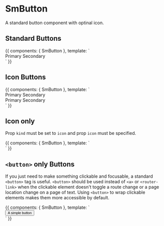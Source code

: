 
<Meta title="Components/SmButton" component={SmButton} />

# SmButton

A standard button component with optinal icon.

<Props of={SmButton} />

## Standard Buttons

<Preview>
  <Story name="default" height="70px">
    {{
      components: { SmButton },
      template: `
      <div class="flex">
        <SmButton class="ma2">Primary</SmButton>
        <SmButton kind="secondary" class="ma2">Secondary</SmButton>
      </div>
      `
    }}
  </Story>
</Preview>

## Icon Buttons

<Preview>
  <Story name="icons" height="120px">
    {{
      components: { SmButton },
      template: `
      <div class="flex flex-wrap">
        <SmButton icon="plus" class="ma2">Primary</SmButton>
        <SmButton icon="sun" kind="secondary" class="ma2">Secondary</SmButton>
        <div class="w-100"></div>
        <SmButton icon="plus" class="ma2">Primary</SmButton>
        <SmButton icon="sun" kind="secondary" class="ma2">
          Secondary
        </SmButton>
      </div>
      `
    }}
  </Story>
</Preview>

## Icon only

Prop `kind` must be set to `icon` and prop `icon` must be specified.

<Preview>
  <Story name="icon" height="120px">
    {{
      components: { SmButton },
      template: `
      <div class="flex">
        <SmButton icon="plus" kind="icon" tooltip="Plus"></SmButton>
        <SmButton icon="feather" kind="icon" tooltip="Feather"></SmButton>
        <SmButton icon="sun" kind="icon" tooltip="Sun"></SmButton>
        <SmButton icon="archive" kind="icon" tooltip="Archive"></SmButton>
      </div>
      `
    }}
  </Story>
</Preview>

## `<button>` only Buttons

If you just need to make something clickable and focusable, a standard `<button>` tag is useful. `<button>` should be used instead of `<a>` or `<router-link>` when the clickable element doesn't toggle a route change or a page location change on a page of text. Using `<button>` to wrap clickable elements makes them more accessible by default.

<Preview>
  <Story name="button" height="120px">
    {{
      components: { SmButton },
      template: `
      <div class="flex">
        <button class="ma2">
          <small>A simple button</small>
        </button>
      </div>
      `
    }}
  </Story>
</Preview>
